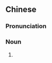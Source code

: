==Chinese==
{{zh-forms}}

===Pronunciation===
{{zh-pron
|m=bìlì
|c=bat1 leot6,bit1 leot6
|cat=n
}}

===Noun===
{{zh-noun}}

# {{zh-alt-form|篳篥}}